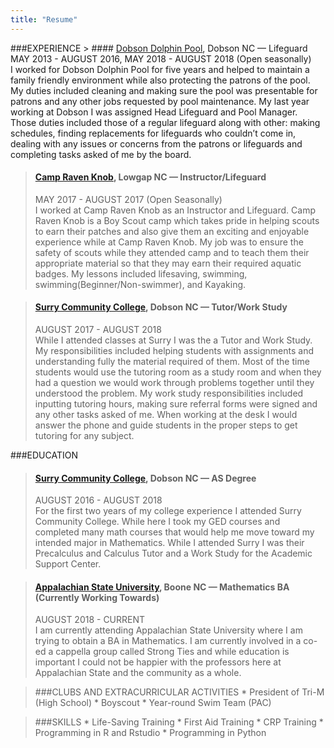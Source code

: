 ```yaml
---
title: "Resume"
---
```


###EXPERIENCE
> #### [Dobson Dolphin Pool](https://www.facebook.com/dobsondolphins/), Dobson NC — Lifeguard
MAY 2013 - AUGUST 2016, MAY 2018 - AUGUST 2018  (Open seasonally)  
I worked for Dobson Dolphin Pool for five years and helped to maintain a family friendly environment while also protecting the patrons of the pool. My duties included cleaning and making sure the pool was presentable for patrons and any other jobs requested by pool maintenance. My last year working at Dobson I was assigned Head Lifeguard and Pool Manager. Those duties included those of a regular lifeguard along with other: making schedules, finding replacements for lifeguards who couldn’t come in, dealing with any issues or concerns from the patrons or lifeguards and completing tasks asked of me by the board.

> #### [Camp Raven Knob](https://www.ravenknob.com/), Lowgap NC — Instructor/Lifeguard
MAY 2017 - AUGUST 2017 (Open Seasonally)  
I worked at Camp Raven Knob as an Instructor and Lifeguard. Camp Raven Knob is a Boy Scout camp which takes pride in helping scouts to earn their patches and also give them an exciting and enjoyable experience while at Camp Raven Knob. My job was to ensure the safety of scouts while they attended camp and to teach them their appropriate material so that they may earn their required aquatic badges. My lessons included lifesaving, swimming, swimming(Beginner/Non-swimmer), and Kayaking.

> #### [Surry Community College](https://surry.edu/), Dobson NC — Tutor/Work Study
AUGUST 2017 - AUGUST 2018  
While I attended classes at Surry I was the a Tutor and Work Study. My responsibilities included helping students with assignments and understanding fully the material required of them. Most of the time students would use the tutoring room as a study room and when they had a question we would work through problems together until they understood the problem.
My work study responsibilities included inputting tutoring hours, making sure referral forms were signed and any other tasks asked of me. When working at the desk I would answer the phone and guide students in the proper steps to get tutoring for any subject.

###EDUCATION

> #### [Surry Community College](https://surry.edu/), Dobson NC — AS Degree
AUGUST 2016 - AUGUST 2018  
For the first two years of my college experience I attended Surry Community College. While here I took my GED courses and completed many math courses that would help me move toward my intended major in Mathematics. While I attended Surry I was their Precalculus and  Calculus Tutor and a Work Study for the Academic Support Center.

> #### [Appalachian State University](https://www.appstate.edu/), Boone NC — Mathematics BA (Currently Working Towards)
AUGUST 2018 - CURRENT  
I am currently attending Appalachian State University where I am trying to obtain a BA in Mathematics. I am currently involved in a co-ed a cappella group called Strong Ties and while education is important I could not be happier with the professors here at Appalachian State and the community as a whole.

>###CLUBS AND EXTRACURRICULAR ACTIVITIES
* President of Tri-M (High School)
* Boyscout
* Year-round Swim Team (PAC)

>###SKILLS
* Life-Saving Training
* First Aid Training
* CRP Training
* Programming in R and Rstudio
* Programming in Python
